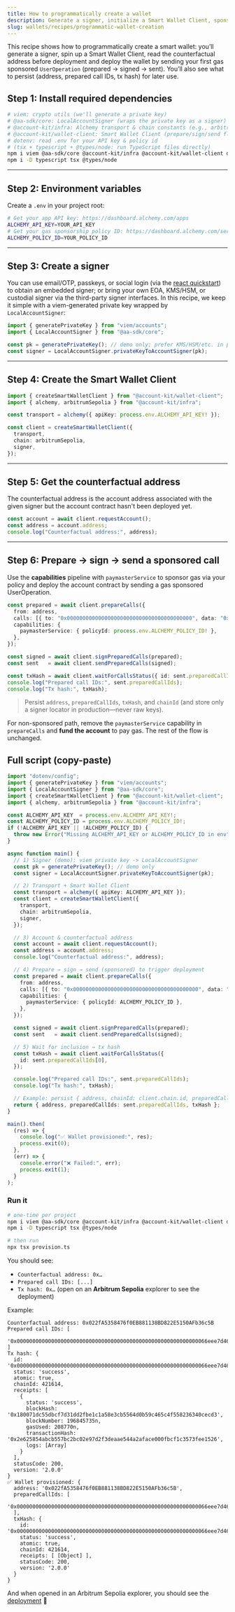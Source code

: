 ```yaml
---
title: How to programmatically create a wallet
description: Generate a signer, initialize a Smart Wallet Client, sponsor gas with a policy, derive the counterfactual address and deploy by sending the first UserOperation.
slug: wallets/recipes/programmatic-wallet-creation
---
```


This recipe shows how to programmatically create a smart wallet: you’ll generate a signer, spin up a Smart Wallet Client, read the counterfactual address before deployment and deploy the wallet by sending your first gas sponsored `UserOperation` (prepared → signed → sent). You’ll also see what to persist (address, prepared call IDs, tx hash) for later use.


## Step 1: Install required dependencies

```bash
# viem: crypto utils (we'll generate a private key)
# @aa-sdk/core: LocalAccountSigner (wraps the private key as a signer)
# @account-kit/infra: Alchemy transport & chain constants (e.g., arbitrumSepolia)
# @account-kit/wallet-client: Smart Wallet Client (prepare/sign/send flows)
# dotenv: read .env for your API key & policy id
# (tsx + typescript + @types/node: run TypeScript files directly)
npm i viem @aa-sdk/core @account-kit/infra @account-kit/wallet-client dotenv
npm i -D typescript tsx @types/node
```

---

## Step 2: Environment variables

Create a `.env` in your project root:

```bash
# Get your app API key: https://dashboard.alchemy.com/apps
ALCHEMY_API_KEY=YOUR_API_KEY
# Get your gas sponsorship policy ID: https://dashboard.alchemy.com/services/gas-manager/configuration
ALCHEMY_POLICY_ID=YOUR_POLICY_ID
```

---

## Step 3: Create a signer

You can use email/OTP, passkeys, or social login (via the [react quickstart](https://www.alchemy.com/docs/wallets/react/quickstart)) to obtain an embedded signer; or bring your own EOA, KMS/HSM, or custodial signer via the third-party signer interfaces. In this recipe, we keep it simple with a viem-generated private key wrapped by `LocalAccountSigner`:

```ts
import { generatePrivateKey } from "viem/accounts";
import { LocalAccountSigner } from "@aa-sdk/core";

const pk = generatePrivateKey(); // demo only; prefer KMS/HSM/etc. in production
const signer = LocalAccountSigner.privateKeyToAccountSigner(pk);
```

---

## Step 4: Create the Smart Wallet Client

```ts
import { createSmartWalletClient } from "@account-kit/wallet-client";
import { alchemy, arbitrumSepolia } from "@account-kit/infra";

const transport = alchemy({ apiKey: process.env.ALCHEMY_API_KEY! });

const client = createSmartWalletClient({
  transport,
  chain: arbitrumSepolia,
  signer,
});
```

---

## Step 5: Get the counterfactual address

The counterfactual address is the account address associated with the given signer but the account contract hasn't been deployed yet.


```ts
const account = await client.requestAccount();
const address = account.address;
console.log("Counterfactual address:", address);
```

---

## Step 6: Prepare → sign → send a sponsored call

Use the **capabilities** pipeline with `paymasterService` to sponsor gas via your policy and deploy the account contract by sending a gas sponsored UserOperation.

```ts
const prepared = await client.prepareCalls({
  from: address,
  calls: [{ to: "0x0000000000000000000000000000000000000000", data: "0x", value: "0x0" }], // minimal call to deploy the account contract
  capabilities: {
    paymasterService: { policyId: process.env.ALCHEMY_POLICY_ID! },
  },
});

const signed = await client.signPreparedCalls(prepared);
const sent   = await client.sendPreparedCalls(signed);

const txHash = await client.waitForCallsStatus({ id: sent.preparedCallIds[0] });
console.log("Prepared call IDs:", sent.preparedCallIds);
console.log("Tx hash:", txHash);
```

> Persist `address`, `preparedCallIds`, `txHash`, and `chainId` (and store only a signer locator in production—never raw keys).

<Note>For non-sponsored path, remove the `paymasterService` capability in `prepareCalls` and **fund the account** to pay gas. The rest of the flow is unchanged.</Note>

## Full script (copy-paste)

```ts provision.ts
import "dotenv/config";
import { generatePrivateKey } from "viem/accounts";
import { LocalAccountSigner } from "@aa-sdk/core";
import { createSmartWalletClient } from "@account-kit/wallet-client";
import { alchemy, arbitrumSepolia } from "@account-kit/infra";

const ALCHEMY_API_KEY  = process.env.ALCHEMY_API_KEY!;
const ALCHEMY_POLICY_ID = process.env.ALCHEMY_POLICY_ID!;
if (!ALCHEMY_API_KEY || !ALCHEMY_POLICY_ID) {
  throw new Error("Missing ALCHEMY_API_KEY or ALCHEMY_POLICY_ID in env");
}

async function main() {
  // 1) Signer (demo): viem private key -> LocalAccountSigner
  const pk = generatePrivateKey(); // demo only
  const signer = LocalAccountSigner.privateKeyToAccountSigner(pk);

  // 2) Transport + Smart Wallet Client
  const transport = alchemy({ apiKey: ALCHEMY_API_KEY });
  const client = createSmartWalletClient({
    transport,
    chain: arbitrumSepolia,
    signer,
  });

  // 3) Account & counterfactual address
  const account = await client.requestAccount();
  const address = account.address;
  console.log("Counterfactual address:", address);

  // 4) Prepare → sign → send (sponsored) to trigger deployment
  const prepared = await client.prepareCalls({
    from: address,
    calls: [{ to: "0x0000000000000000000000000000000000000000", data: "0x", value: "0x0" }], // minimal call to deploy the account contract
    capabilities: {
      paymasterService: { policyId: ALCHEMY_POLICY_ID },
    },
  });

  const signed = await client.signPreparedCalls(prepared);
  const sent   = await client.sendPreparedCalls(signed);

  // 5) Wait for inclusion → tx hash
  const txHash = await client.waitForCallsStatus({
    id: sent.preparedCallIds[0],
  });

  console.log("Prepared call IDs:", sent.preparedCallIds);
  console.log("Tx hash:", txHash);

  // Example: persist { address, chainId: client.chain.id, preparedCallIds: sent.preparedCallIds, txHash }
  return { address, preparedCallIds: sent.preparedCallIds, txHash };
}

main().then(
  (res) => {
    console.log("✅ Wallet provisioned:", res);
    process.exit(0);
  },
  (err) => {
    console.error("❌ Failed:", err);
    process.exit(1);
  }
);
```

### Run it

```bash
# one-time per project
npm i viem @aa-sdk/core @account-kit/infra @account-kit/wallet-client dotenv
npm i -D typescript tsx @types/node

# then run
npx tsx provision.ts
```

You should see:

* `Counterfactual address: 0x…`
* `Prepared call IDs: [...]`
* `Tx hash: 0x…` (open on an **Arbitrum Sepolia** explorer to see the deployment)

Example:

```shell
Counterfactual address: 0x022fA5358476f0EB881138BD822E5150AFb36c5B
Prepared call IDs: [
  '0x0000000000000000000000000000000000000000000000000000000000066eee7d4670e76c7186cf2fb9d448e3b8348e316bdb5b142c3ff3149aa703805c81cb'
]
Tx hash: {
  id: '0x0000000000000000000000000000000000000000000000000000000000066eee7d4670e76c7186cf2fb9d448e3b8348e316bdb5b142c3ff3149aa703805c81cb',
  status: 'success',
  atomic: true,
  chainId: 421614,
  receipts: [
    {
      status: 'success',
      blockHash: '0x180071dc55dbcf7d31dd2fbe1c1a58e3cb5564d0b59c465c4f558236340cecd3',
      blockNumber: 196845735n,
      gasUsed: 208770n,
      transactionHash: '0x2e625854abcb557bc2bc02e97d2f3deaae544a2aface000fbcf1c3573fee1526',
      logs: [Array]
    }
  ],
  statusCode: 200,
  version: '2.0.0'
}
✅ Wallet provisioned: {
  address: '0x022fA5358476f0EB881138BD822E5150AFb36c5B',
  preparedCallIds: [
    '0x0000000000000000000000000000000000000000000000000000000000066eee7d4670e76c7186cf2fb9d448e3b8348e316bdb5b142c3ff3149aa703805c81cb'
  ],
  txHash: {
    id: '0x0000000000000000000000000000000000000000000000000000000000066eee7d4670e76c7186cf2fb9d448e3b8348e316bdb5b142c3ff3149aa703805c81cb',
    status: 'success',
    atomic: true,
    chainId: 421614,
    receipts: [ [Object] ],
    statusCode: 200,
    version: '2.0.0'
  }
}
```

And when opened in an Arbitrum Sepolia explorer, you should see the [deployment](https://sepolia.arbiscan.io/address/0x022fA5358476f0EB881138BD822E5150AFb36c5B#internaltx) 🎉
